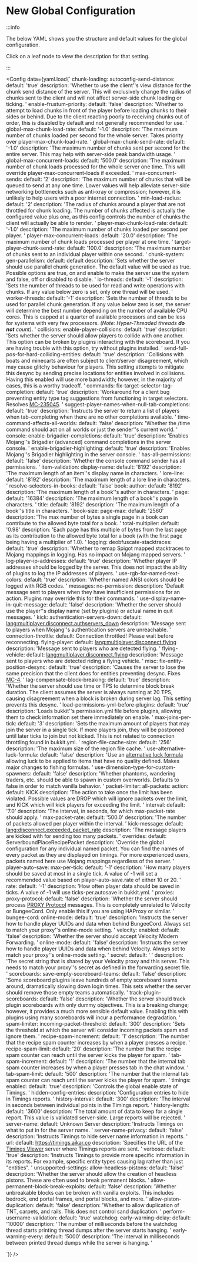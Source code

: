 # New Global Configuration


:::info

The below YAML shows you the structure and default values for the global configuration.

Click on a leaf node to view the description for that setting.

:::

<Config
    data={yaml.load(`
chunk-loading:
  autoconfig-send-distance:
    default: 'true'
    description: 'Whether to use the client''s view distance for the chunk send distance
      of the server. This will exclusively change the radius of chunks sent to the
      client and will not affect server-side chunk loading or ticking. '
  enable-frustum-priority:
    default: 'false'
    description: 'Whether to attempt to load chunks in front of the player before
      loading chunks to their sides or behind. Due to the client reacting poorly to
      receiving chunks out of order, this is disabled by default and not generally
      recommended for use. '
  global-max-chunk-load-rate:
    default: '-1.0'
    description: 'The maximum number of chunks loaded per second for the whole server.
      Takes priority over player-max-chunk-load-rate. '
  global-max-chunk-send-rate:
    default: '-1.0'
    description: 'The maximum number of chunks sent per second for the entire server.
      This may help with server-side peak bandwidth usage. '
  global-max-concurrent-loads:
    default: '500.0'
    description: 'The maximum number of chunk loads processed for the whole server
      one time. This will override player-max-concurrent-loads if exceeded. '
  max-concurrent-sends:
    default: '2'
    description: 'The maximum number of chunks that will be queued to send at any
      one time. Lower values will help alleviate server-side networking bottlenecks
      such as anti-xray or compression; however, it is unlikely to help users with
      a poor internet connection. '
  min-load-radius:
    default: '2'
    description: 'The radius of chunks around a player that are not throttled for
      chunk loading. The number of chunks affected is actually the configured value
      plus one, as this config controls the number of chunks the client will actually
      be able to render. '
  player-max-chunk-load-rate:
    default: '-1.0'
    description: 'The maximum number of chunks loaded per second per player. '
  player-max-concurrent-loads:
    default: '20.0'
    description: 'The maximum number of chunk loads processed per player at one time. '
  target-player-chunk-send-rate:
    default: '100.0'
    description: 'The maximum number of chunks sent to an individual player within
      one second. '
chunk-system:
  gen-parallelism:
    default: default
    description: 'Sets whether the server should use parallel chunk generation. The
      default value will be used as true. Possible options are true, on and enable
      to make the server use the system and false, off or disabled to disable. '
  io-threads:
    default: '-1'
    description: 'Sets the number of threads to be used for read and write operations
      with chunks. If any value below zero is set, only one thread will be used. '
  worker-threads:
    default: '-1'
    description: 'Sets the number of threads to be used for parallel chunk generation.
      If any value below zero is set, the server will determine the best number depending
      on the number of available CPU cores. This is capped at a quarter of available
      processors and can be less for systems with very few processors. _(Note: Hyper-Threaded
      threads **do not** count)_. '
collisions:
  enable-player-collisions:
    default: 'true'
    description: 'Sets whether the server should allow players to collide with one
      another. This option can be broken by plugins interacting with the scoreboard.
      If you are having trouble with this option, try without plugins installed. '
  send-full-pos-for-hard-colliding-entities:
    default: 'true'
    description: 'Collisions with boats and minecarts are often subject to client/server
      disagreement, which may cause glitchy behaviour for players. This setting attempts
      to mitigate this desync by sending precise locations for entities involved in
      collisions. Having this enabled will use more bandwidth; however, in the majority
      of cases, this is a worthy tradeoff. '
commands:
  fix-target-selector-tag-completion:
    default: 'true'
    description: 'Workaround for a client bug preventing entity type tag suggestions
      from functioning in target selectors. Resolves [MC-235045](https://bugs.mojang.com/browse/MC-235045). '
  suggest-player-names-when-null-tab-completions:
    default: 'true'
    description: 'Instructs the server to return a list of players when tab-completing
      when there are no other completions available. '
  time-command-affects-all-worlds:
    default: 'false'
    description: 'Whether the /time command should act on all worlds or just the sender''s
      current world. '
console:
  enable-brigadier-completions:
    default: 'true'
    description: 'Enables Mojang''s Brigadier (advanced) command completions in the
      server console. '
  enable-brigadier-highlighting:
    default: 'true'
    description: 'Enables Mojang''s Brigadier highlighting in the server console. '
  has-all-permissions:
    default: 'false'
    description: 'Whether the console command sender has all permissions. '
item-validation:
  display-name:
    default: '8192'
    description: 'The maximum length of an item''s display name in characters. '
  lore-line:
    default: '8192'
    description: 'The maximum length of a lore line in characters. '
  resolve-selectors-in-books:
    default: 'false'
  book:
    author:
      default: '8192'
      description: 'The maximum length of a book''s author in characters. '
    page:
      default: '16384'
      description: 'The maximum length of a book''s page in characters. '
    title:
      default: '8192'
      description: 'The maximum length of a book''s title in characters. '
  book-size:
    page-max:
      default: '2560'
      description: 'The max number of bytes a single page in a book can contribute
        to the allowed byte total for a book. '
    total-multiplier:
      default: '0.98'
      description: 'Each page has this multiple of bytes from the last page as its
        contribution to the allowed byte total for a book (with the first page being
        having a multiplier of 1.0). '
logging:
  deobfuscate-stacktraces:
    default: 'true'
    description: 'Whether to remap Spigot mapped stacktraces to Mojang mappings in
      logging. Has no impact on Mojang mapped servers. '
  log-player-ip-addresses:
    default: 'true'
    description: 'Whether player IP addresses should be logged by the server. This
      does not impact the ability of plugins to log the IP addresses of players. '
  use-rgb-for-named-text-colors:
    default: 'true'
    description: 'Whether named ANSI colors should be logged with RGB codes. '
messages:
  no-permission:
    description: 'Default message sent to players when they have insufficient permissions
      for an action. Plugins may override this for their commands. '
  use-display-name-in-quit-message:
    default: 'false'
    description: 'Whether the server should use the player''s display name (set by
      plugins) or actual name in quit messages. '
  kick:
    authentication-servers-down:
      default: <lang:multiplayer.disconnect.authservers_down>
      description: 'Message sent to players when Mojang''s authentication servers
        are unreachable. '
    connection-throttle:
      default: Connection throttled! Please wait before reconnecting.
    flying-player:
      default: <lang:multiplayer.disconnect.flying>
      description: 'Message sent to players who are detected flying. '
    flying-vehicle:
      default: <lang:multiplayer.disconnect.flying>
      description: 'Message sent to players who are detected riding a flying vehicle. '
misc:
  fix-entity-position-desync:
    default: 'true'
    description: 'Causes the server to lose the same precision that the client does
      for entities preventing desync. Fixes [MC-4](https://bugs.mojang.com/browse/MC-4). '
  lag-compensate-block-breaking:
    default: 'true'
    description: 'Whether the server should use time or TPS to determine block break
      duration. The client assumes the server is always running at 20 TPS, causing
      disagreement when a block is broken during server lag. This setting prevents
      this desync. '
  load-permissions-yml-before-plugins:
    default: 'true'
    description: 'Loads bukkit''s permission.yml file before plugins, allowing them
      to check information set there immediately on enable. '
  max-joins-per-tick:
    default: '3'
    description: 'Sets the maximum amount of players that may join the server in a
      single tick. If more players join, they will be postponed until later ticks
      to join but not kicked. This is not related to connection throttling found in
      bukkit.yml. '
  region-file-cache-size:
    default: '256'
    description: 'The maximum size of the region file cache. '
  use-alternative-luck-formula:
    default: 'false'
    description: 'Use an [alternative luck formula](https://gist.github.com/aikar/40281f6c73ec9b6fef7588e6461e1ba9)
      allowing luck to be applied to items that have no quality defined. Makes major
      changes to fishing formulas. '
  use-dimension-type-for-custom-spawners:
    default: 'false'
    description: 'Whether phantoms, wandering traders, etc. should be able to spawn
      in custom overworlds. Defaults to false in order to match vanilla behavior. '
packet-limiter:
  all-packets:
    action:
      default: KICK
      description: 'The action to take once the limit has been violated. Possible
        values are DROP which will ignore packets over the limit, and KICK which will
        kick players for exceeding the limit. '
    interval:
      default: '7.0'
      description: 'The interval, in seconds, for which max-packet-rate should apply. '
    max-packet-rate:
      default: '500.0'
      description: 'The number of packets allowed per player within the interval. '
  kick-message:
    default: <red><lang:disconnect.exceeded_packet_rate>
    description: 'The message players are kicked with for sending too many packets. '
  overrides:
    default: ServerboundPlaceRecipePacket
    description: 'Override the global configuration for any individual named packet.
      You can find the names of every packet as they are displayed on timings. For
      more experienced users, packets named here use Mojang mappings regardless of
      the server. <!-- For more information about overrides, see the [Packet Limiter
      Guide]... --> '
player-auto-save:
  max-per-tick:
    default: '-1'
    description: 'How many players should be saved at most in a single tick. A value
      of -1 will set a recommended value based on player-auto-save.rate of either
      10 or 20. '
  rate:
    default: '-1'
    description: 'How often player data should be saved in ticks. A value of -1 will
      use ticks-per.autosave in bukkit.yml. '
proxies:
  proxy-protocol:
    default: 'false'
    description: 'Whether the server should process [PROXY Protocol](https://www.haproxy.org/download/1.8/doc/proxy-protocol.txt)
      messages. This is completely unrelated to Velocity or BungeeCord. Only enable
      this if you are using HAProxy or similar. '
  bungee-cord:
    online-mode:
      default: 'true'
      description: 'Instructs the server how to handle player UUIDs and data when
        behind BungeeCord. Always set to match your proxy''s online-mode setting. '
  velocity:
    enabled:
      default: 'false'
      description: 'Whether the server should accept Velocity Modern Forwarding. '
    online-mode:
      default: 'false'
      description: 'Instructs the server how to handle player UUIDs and data when
        behind Velocity. Always set to match your proxy''s online-mode setting. '
    secret:
      default: ' '
      description: 'The secret string that is shared by your Velocity proxy and this
        server. This needs to match your proxy''s secret as defined in the forwarding.secret
        file. '
scoreboards:
  save-empty-scoreboard-teams:
    default: 'false'
    description: 'Some scoreboard plugins leave hundreds of empty scoreboard teams
      around, dramatically slowing down login times. This sets whether the server
      should remove those empty teams automatically. '
  track-plugin-scoreboards:
    default: 'false'
    description: 'Whether the server should track plugin scoreboards with only dummy
      objectives. This is a breaking change; however, it provides a much more sensible
      default value. Enabling this with plugins using many scoreboards will incur
      a performance degradation. '
spam-limiter:
  incoming-packet-threshold:
    default: '300'
    description: 'Sets the threshold at which the server will consider incoming packets
      spam and ignore them. '
  recipe-spam-increment:
    default: '1'
    description: 'The number that the recipe spam counter increases by when a player
      presses a recipe. '
  recipe-spam-limit:
    default: '20'
    description: 'The number that the recipe spam counter can reach until the server
      kicks the player for spam. '
  tab-spam-increment:
    default: '1'
    description: 'The number that the internal tab spam counter increases by when
      a player presses tab in the chat window. '
  tab-spam-limit:
    default: '500'
    description: 'The number that the internal tab spam counter can reach until the
      server kicks the player for spam. '
timings:
  enabled:
    default: 'true'
    description: 'Controls the global enable state of Timings. '
  hidden-config-entries:
    description: 'Configuration entries to hide in Timings reports. '
  history-interval:
    default: '300'
    description: 'The interval in seconds between individual points in the Timings
      report. '
  history-length:
    default: '3600'
    description: 'The total amount of data to keep for a single report. This value
      is validated server-side. Large reports will be rejected. '
  server-name:
    default: Unknown Server
    description: 'Instructs Timings on what to put in for the server name. '
  server-name-privacy:
    default: 'false'
    description: 'Instructs Timings to hide server name information in reports. '
  url:
    default: https://timings.aikar.co
    description: 'Specifies the URL of the [Timings Viewer](https://github.com/aikar/timings)
      server where Timings reports are sent. '
  verbose:
    default: 'true'
    description: 'Instructs Timings to provide more specific information in its reports.
      For example, specific entity types causing lag rather than just "entities". '
unsupported-settings:
  allow-headless-pistons:
    default: 'false'
    description: 'Whether the server should allow the creation of headless pistons.
      These are often used to break permanent blocks. '
  allow-permanent-block-break-exploits:
    default: 'false'
    description: 'Whether unbreakable blocks can be broken with vanilla exploits.
      This includes bedrock, end portal frames, end portal blocks, and more. '
  allow-piston-duplication:
    default: 'false'
    description: 'Whether to allow duplication of TNT, carpets, and rails. This does
      not control sand duplication. '
  perform-username-validation:
    default: 'true'
watchdog:
  early-warning-delay:
    default: '10000'
    description: 'The number of milliseconds before the watchdog thread starts printing
      thread dumps after the server starts hanging. '
  early-warning-every:
    default: '5000'
    description: 'The interval in milliseconds between printed thread dumps while
      the server is hanging. '

`)}
/>

